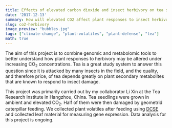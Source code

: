 ```yaml
---
title: Effects of elevated carbon dioxide and insect herbivory on tea secondary metabolism
date: '2017-12-13'
summary: How will elevated CO2 affect plant responses to insect herbivory?  How will this interaction impact the quality of tea?
slug: co2-herbivory
image_preview: "bubbles.jpg"
tags: ["climate-change", "plant-volatiles", "plant-defense", "tea"]
math: true
---
```

The aim of this project is to combine genomic and metabolomic tools to better understand how plant responses to herbivory may be altered under increasing CO~2~ concentrations. Tea is a great study system to answer this question since it is attacked by many insects in the field, and the quality, and therefore price, of tea depends greatly on plant secondary metabolites that are known to respond to insect damage.

This project was primarily carried out by my collaborator Li Xin at the Tea Research Institute in Hangzhou, China.  Tea seedlings were grown in ambient and elevated CO~2~. Half of them were then damaged by geometrid caterpillar feeding.  We collected plant volatiles after feeding using [DCSE](/project/dcse/) and collected leaf material for measuring gene expression.  Data analysis for this project is ongoing.